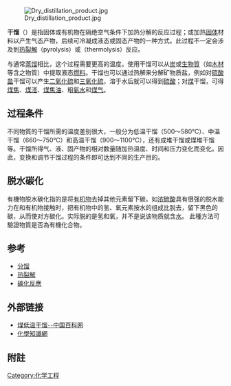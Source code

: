 {{Unreferenced|time=2015-8-04}}
[[File:Dry_distillation_product.jpg|thumb]]

'''干馏'''（{{lang-en|dry distillation}}）是指固体或有机物在隔绝空气条件下加热分解的反应过程；或加热[[固体|固体]]材料以产生气态产物，后续可冷凝成液态或固态产物的一种方式。此过程不一定会涉及到[[热裂解|热裂解]]（pyrolysis）或{{link-en|熱分解反應|thermolysis|热分解}}（thermolysis）反应。

与通常[[蒸馏|蒸馏]]相比，这个过程需要更高的温度。使用干馏可以从[[炭|炭]]或[[生物質|生物質]]（如[[木材|木材]]等含{{link-en|木質纖維素|Lignocellulosic biomass}}之物質）中提取液态[[燃料|燃料]]。干馏也可以通过热解来分解矿物质盐，例如对[[硫酸盐|硫酸盐]]干馏可以产生[[二氧化硫|二氧化硫]]和[[三氧化硫|三氧化硫]]，溶于水后就可以得到[[硫酸|硫酸]]；对[[煤|煤]]干馏，可得[[煤焦|煤焦]]、[[煤溚|煤溚]]、[[煤焦油|煤焦油]]、粗[[氨水|氨水]]和[[煤气|煤气]]。

==过程条件==
不同物質的干馏所需的温度差别很大，一般分为低温干馏（500～580℃）、中温干馏（660～750℃）和高温干馏（900～1100℃），还有成堆干馏或煤堆干馏等。干馏所得气、液、固产物的相对数量随加热温度、时间和压力变化而变化。因此，变换和调节干馏过程的条件即可达到不同的生产目的。

==脱水碳化==
有機物脱水碳化指的是将[[有机物|有机物]]去掉其他元素留下碳。如[[浓硫酸|浓硫酸]]具有很强的脱水能力在和有机物接触时，把有机物中的氢、氧元素按水的组成比脱去，留下黑色的碳，从而使对方碳化。实际脱的是氢和氧，并不是说该物质就含[[水|水]]。
此種方法可驗證物質是否為有機化合物。

== 参考 ==
* [[分馏|分馏]]
* [[热裂解|热裂解]]
* [[碳化反應|碳化反應]]

== 外部链接 ==
*[https://web.archive.org/web/20101115222735/http://www.chinabaike.com/article/baike/1002/2008/200806281528624.html 煤低温干馏--中国百科网]
*[http://www.chemyq.com/xz/xz4/31872cagty.htm 化學知識網] {{Wayback|url=http://www.chemyq.com/xz/xz4/31872cagty.htm |date=20090725203713 }}

==附註==
{{Reflist}}

[[Category:化学工程|Category:化学工程]]